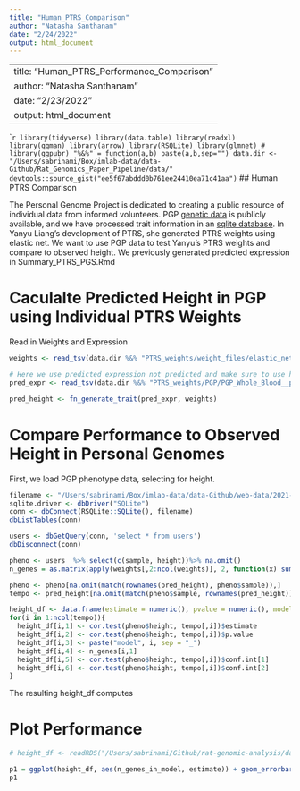 ```yaml
---
title: "Human_PTRS_Comparison"
author: "Natasha Santhanam"
date: "2/24/2022"
output: html_document
---
```


---
title: "Human_PTRS_Performance_Comparison"
author: "Natasha Santhanam"
date: "2/23/2022"
output: html_document
---

````r
library(tidyverse)
library(data.table)
library(readxl)
library(qqman)
library(arrow)
library(RSQLite)
library(glmnet)
# library(ggpubr)
"%&%" = function(a,b) paste(a,b,sep="")
data.dir <- "/Users/sabrinami/Box/imlab-data/data-Github/Rat_Genomics_Paper_Pipeline/data/"
devtools::source_gist("ee5f67abddd0b761ee24410ea71c41aa")
```
##  Human PTRS Comparison

The Personal Genome Project is dedicated to creating a public resource of individual data from informed volunteers. PGP [genetic data](https://uchicago.box.com/s/7b9k6ilrx3fg6fq2l00tnej1edmk91r5) is publicly available, and we have processed trait information in an [sqlite database](https://uchicago.box.com/s/351lx8irgiouks3tnl8uoqh4bw8wpt6n). In Yanyu Liang's development of PTRS, she generated PTRS weights using elastic net.
We want to use PGP data to test Yanyu's PTRS weights and compare to observed height. We previously generated predicted expression in Summary_PTRS_PGS.Rmd

# Caculalte Predicted Height in PGP using Individual PTRS Weights

Read in Weights and Expression 
```r
weights <- read_tsv(data.dir %&% "PTRS_weights/weight_files/elastic_net_alpha_0.1_British.export_model/weights.height.tsv.gz") %>% rename(gene_name = gene_id)

# Here we use predicted expression not predicted and make sure to use human ensembl id gene name
pred_expr <- read_tsv(data.dir %&% "PTRS_weights/PGP/PGP_Whole_Blood__predict.txt") %>% select(-c(FID))
```


```r
pred_height <- fn_generate_trait(pred_expr, weights)
```

# Compare Performance to Observed Height in Personal Genomes

First, we load PGP phenotype data, selecting for height.

```r
filename <- "/Users/sabrinami/Box/imlab-data/data-Github/web-data/2021-04-21-personal-genomes-project-data/repgp-data.sqlite3"
sqlite.driver <- dbDriver("SQLite")
conn <- dbConnect(RSQLite::SQLite(), filename)
dbListTables(conn)

users <- dbGetQuery(conn, 'select * from users')
dbDisconnect(conn)

pheno <- users  %>% select(c(sample, height))%>% na.omit()
n_genes = as.matrix(apply(weights[,2:ncol(weights)], 2, function(x) sum(x != 0 )))
```


```r
pheno <- pheno[na.omit(match(rownames(pred_height), pheno$sample)),]
tempo <- pred_height[na.omit(match(pheno$sample, rownames(pred_height))), ]

height_df <- data.frame(estimate = numeric(), pvalue = numeric(), model = character(), n_genes_in_model = numeric(), conf.int.min = numeric(), conf.int.max = numeric())
for(i in 1:ncol(tempo)){
  height_df[i,1] <- cor.test(pheno$height, tempo[,i])$estimate
  height_df[i,2] <- cor.test(pheno$height, tempo[,i])$p.value
  height_df[i,3] <- paste("model", i, sep = "_")
  height_df[i,4] <- n_genes[i,1]
  height_df[i,5] <- cor.test(pheno$height, tempo[,i])$conf.int[1]
  height_df[i,6] <- cor.test(pheno$height, tempo[,i])$conf.int[2]
}
```

The resulting height_df computes 

# Plot Performance

```r
# height_df <- readRDS("/Users/sabrinami/Github/rat-genomic-analysis/data/corr_height_indiv_PTRS.RDS")

p1 = ggplot(height_df, aes(n_genes_in_model, estimate)) + geom_errorbar(aes(ymin = conf.int.min, ymax = conf.int.max ), width=0.2,  color="gray") + geom_point(color = "purple", position="jitter") + geom_line(color = "purple")   + xlab("Number of genes in each model") + ylab("Correlation Coefficient (r)") + ggtitle("Performance of PTRS for Height in Personal Genomes") + theme_bw()
p1
```

